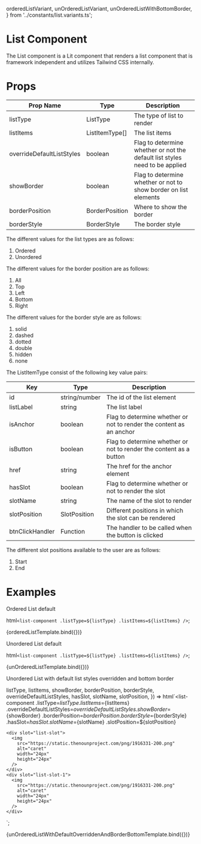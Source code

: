   orderedListVariant,
  unOrderedListVariant,
  unOrderedListWithBottomBorder,
} from '../constants/list.variants.ts';

<Meta title="Components/List" />

# List Component

The List component is a Lit component that renders a list component that is framework independent and utilizes Tailwind CSS internally.

# Props

| Prop Name                 | Type           | Description                                                                 |
| ------------------------- | -------------- | --------------------------------------------------------------------------- |
| listType                  | ListType       | The type of list to render                                                  |
| listItems                 | ListItemType[] | The list items                                                              |
| overrideDefaultListStyles | boolean        | Flag to determine whether or not the default list styles need to be applied |
| showBorder                | boolean        | Flag to determine whether or not to show border on list elements            |
| borderPosition            | BorderPosition | Where to show the border                                                    |
| borderStyle               | BorderStyle    | The border style                                                            |

The different values for the list types are as follows:

1. Ordered
2. Unordered

The different values for the border position are as follows:

1. All
2. Top
3. Left
4. Bottom
5. Right

The different values for the border style are as follows:

1.  solid
2.  dashed
3.  dotted
4.  double
5.  hidden
6.  none

The ListItemType consist of the following key value pairs:

| Key             | Type          | Description                                                         |
| --------------- | ------------- | ------------------------------------------------------------------- |
| id              | string/number | The id of the list element                                          |
| listLabel       | string        | The list label                                                      |
| isAnchor        | boolean       | Flag to determine whether or not to render the content as an anchor |
| isButton        | boolean       | Flag to determine whether or not to render the content as a button  |
| href            | string        | The href for the anchor element                                     |
| hasSlot         | boolean       | Flag to determine whether or not to render the slot                 |
| slotName        | string        | The name of the slot to render                                      |
| slotPosition    | SlotPosition  | Different positions in which the slot can be rendered               |
| btnClickHandler | Function      | The handler to be called when the button is clicked                 |

The different slot positions available to the user are as follows:

1. Start
2. End

# Examples

Ordered List default

  html`<list-component .listType=${listType} .listItems=${listItems} />`;

<Canvas>
  <Story name="ordered list" args={orderedListVariant}>
    {orderedListTemplate.bind({})}
  </Story>
</Canvas>

Unordered List default

  html`<list-component .listType=${listType} .listItems=${listItems} />`;

<Canvas>
  <Story name="unordered list" args={unOrderedListVariant}>
    {unOrderedListTemplate.bind({})}
  </Story>
</Canvas>

Unordered List with default list styles overridden and bottom border

  listType,
  listItems,
  showBorder,
  borderPosition,
  borderStyle,
  overrideDefaultListStyles,
  hasSlot,
  slotName,
  slotPosition,
}) =>
  html`<list-component
    .listType=${listType}
    .listItems=${listItems}
    .overrideDefaultListStyles=${overrideDefaultListStyles}
    .showBorder=${showBorder}
    .borderPosition=${borderPosition}
    .borderStyle=${borderStyle}
    .hasSlot=${hasSlot}
    .slotName=${slotName}
    .slotPosition=${slotPosition}
  >
    <div slot="list-slot">
      <img
        src="https://static.thenounproject.com/png/1916331-200.png"
        alt="caret"
        width="24px"
        height="24px"
      />
    </div>
    <div slot="list-slot-1">
      <img
        src="https://static.thenounproject.com/png/1916331-200.png"
        alt="caret"
        width="24px"
        height="24px"
      />
    </div>
  </list-component>`;

<Canvas>
  <Story
    name="unordered list with default list styles overridden and border bottom"
    args={unOrderedListWithBottomBorder}
  >
    {unOrderedListWithDefaultOverriddenAndBorderBottomTemplate.bind({})}
  </Story>
</Canvas>
